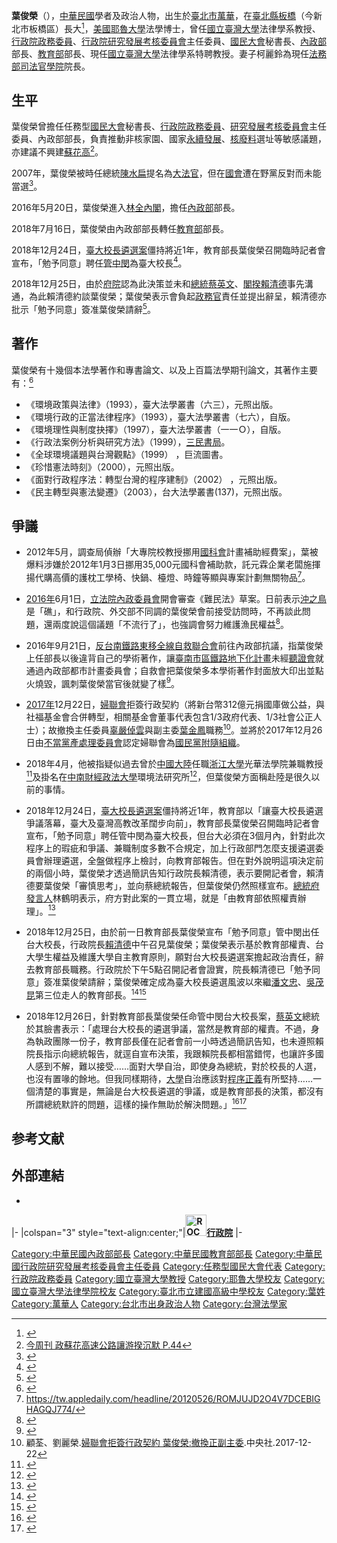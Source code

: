 {{Infobox officeholder
|name = 葉俊榮
|image name = JiunnRong.png
|image width = 200px
|office = {{ROC}}第29任[[中華民國教育部|教育部]]部長
|term_start = 2018年7月16日
|term_end = 2018年12月26日
|premierroc = [[賴清德|賴清德]] 
|predecessor = [[姚立德_(1962年)|姚立德]]（代理）<br /><small>正任：'''[[吳茂昆|吳茂昆]]'''</small>
|successor = 姚立德（代理）<br /><small>正任：'''[[潘文忠|潘文忠]]'''</small>
|office1 = {{ROC}}第31任[[中華民國內政部|內政部]]部長
|term_start1 = 2016年5月20日
|term_end1 = 2018年7月15日
|premierroc1 = [[林全|林全]]<br>賴清德 
|predecessor1 = [[陳威仁|陳威仁]]
|successor1 = [[徐國勇|徐國勇]]
|office2 = {{ROC}}[[國民大會|國民大會]]
|title2=[[國民大會|國民大會代表]]
|term_start2 = 2005年5月30日
|term_end2 = 2005年6月7日
|constituency2 = 全國不分區（[[民主進步黨|民主進步黨]]）
|majority2 = 1,647,791（42.52%）
|1blankname2 = 議長 
|1namedata2 = [[陳金讓|陳金讓]] 
|title3 = [[國民大會#國民大會秘書長|國民大會秘書長]]
|term_start3 = 2005年5月31日
|term_end3 = 2005年6月7日
|predecessor3 = [[錢林慧君|錢林慧君]]
|successor3 = 職位廢除
|1blankname3 = 議長 
|1namedata3 = 陳金讓 
|office4 = [[File:ROC_Research,_Development_and_Evaluation_Commission_Logo.png|25px]] [[行政院研究發展考核委員會|行政院研究發展考核委員會]]主任委員
|term_start4 = 2004年5月20日
|term_end4 = 2006年4月30日 
|premierroc4 = [[游錫堃|游錫堃]]<br>[[謝長廷|謝長廷]]<br>[[蘇貞昌|蘇貞昌]]
|predecessor4 = [[林嘉誠|林嘉誠]]
|successor4 = [[施能傑|施能傑]]
|office5 = [[File:2014ROC_Executive_Yuan_Logo.svg|25px]] [[行政院|行政院]][[政務委員_(中華民國)|政務委員]]
|term_start5 = 2002年5月1日
|term_end5 = 2004年5月19日
|premierroc5 = 游錫堃
| 性別          = 男
| 出生日期      = {{Birth date and age|1958|10|10}}
| 出生地點      = {{ROC}}[[臺北市|臺北市]][[萬華區|萬華區]]
| 逝世日期      = 
| 逝世地點      = 
| 國籍          = {{ROC}}
| party         = {{DPP}}
| 配偶          = 柯麗鈴
| 專業          = 憲法變遷<br>管制理論<br>環境政策與法律
| educate = 
* [[臺北市立建國高級中學|臺北市立建國高級中學]]
* [[國立臺灣大學|國立臺灣大學]]法律學系學士 1981
* 國立臺灣大學法律學研究所碩士 1985
* 美國[[耶魯大學|耶魯大學]]法學碩士 1986
* 美國耶魯大學法學博士 1988
| past    =
* 中國大陸[[浙江大學|浙江大學]]光華法學院[[訪問學者|訪問學者]]
* 中國大陸[[中南財經政法大學|中南財經政法大學]]環境法研究所[[訪問學者|訪問學者]]
* 國立臺灣大學法律學系教授
* 行政院政務委員<span style="color: blue;">(2002年5月1日-2004年5月19日)</span>
* 行政院研究發展考核委員會主任委員<span style="color: blue;">(2004年5月20日-2006年4月30日)</span>
* 任務型國民大會代表<span style="color: blue;">(2005年5月30日-2005年6月7日)</span>
* 國民大會秘書長<span style="color: blue;">(2005年5月31日-2005年6月7日)</span>
* 內政部部長<span style="color: blue;">(2016年5月20日－2018年7月15日)</span>
* 教育部部長<span style="color: blue;">(2018年7月16日－2018年12月26日)</span>
}}

'''葉俊榮'''（{{bd|1958年|10月10日|catIdx=Y葉}}），[[中華民國|中華民國]]學者及政治人物，出生於[[臺北市|臺北市]][[萬華區|萬華]]，在[[新北市|臺北縣]][[板橋區_(台灣)|板橋]]（今新北市板橋區）長大<ref>{{cite web |url=http://www.businesstoday.com.tw/article-content-80417-154906- |title=又雞婆又感性 你不知道的葉俊榮 |author= 陳亭均 |date=2016-05-26 |publisher= 今周刊1014期 |access-date=2017-09-08 }}</ref>，[[美國|美國]][[耶魯大學|耶魯大學]]法學博士，曾任[[國立臺灣大學|國立臺灣大學]]法律學系教授、[[政務委員_(中華民國)|行政院政務委員]]、[[行政院研究發展考核委員會|行政院研究發展考核委員會]]主任委員、[[國民大會|國民大會]]秘書長、[[中華民國內政部|內政部]]部長、[[中華民國教育部|教育部]]部長、現任[[國立臺灣大學|國立臺灣大學]]法律學系特聘教授。妻子柯麗鈴為現任[[法務部司法官學院|法務部司法官學院]]院長。

== 生平 ==
葉俊榮曾擔任任務型[[國民大會|國民大會]]秘書長、[[行政院政務委員|行政院政務委員]]、[[研究發展考核委員會|研究發展考核委員會]]主任委員、內政部部長，負責推動非核家園、國家[[永續發展|永續發展]]、[[核廢料|核廢料]]選址等敏感議題，亦建議不興建[[蘇花高|蘇花高]]<ref>[https://www.businesstoday.com.tw/article/category/80392/post/200407150036/%E8%98%87%E8%8A%B1%E9%AB%98%E9%80%9F%E5%85%AC%E8%B7%AF%E8%AE%93%E6%B8%B8%E6%8F%86%E6%B2%89%E9%BB%98%20P.44 今周刊 政蘇花高速公路讓游揆沉默 P.44]</ref>。

2007年，葉俊榮被時任總統[[陳水扁|陳水扁]]提名為[[大法官|大法官]]，但在[[國會|國會]]遭在野黨反對而未能當選<ref>{{cite news |author= |date=2016-04-29 |title=葉俊榮遭藍封殺 無緣大法官 |url=http://www.appledaily.com.tw/appledaily/article/headline/20160429/37187602/ |newspaper=蘋果日報 |location=臺灣 |access-date=2016-05-19 }}</ref>。

2016年5月20日，葉俊榮進入[[林全內閣|林全內閣]]，擔任[[中華民國內政部|內政部]]部長。

2018年7月16日，葉俊榮由內政部部長轉任[[中華民國教育部|教育部]]部長。

2018年12月24日，[[2018年國立臺灣大學校長遴選事件|臺大校長遴選案]]僵持將近1年，教育部長葉俊榮召開臨時記者會宣布，「勉予同意」聘任[[管中閔|管中閔]]為臺大校長<ref>{{cite news |author=林志成 |date=2018-12-24 |title=教育部要聘管中閔為台大校長 5400字完整理由出爐 |url=https://www.chinatimes.com/realtimenews/20181224003620-260405 |newspaper=中時電子報}}</ref>。

2018年12月25日，由於[[總統府|府]][[行政院|院]]認為此決策並未和[[總統|總統]][[蔡英文|蔡英文]]、[[閣揆|閣揆]][[賴清德|賴清德]]事先溝通，為此賴清德約談葉俊榮；葉俊榮表示會負起[[政務官|政務官]]責任並提出辭呈，賴清德亦批示「勉予同意」簽准葉俊榮請辭<ref>{{Cite news|url=https://tw.news.appledaily.com/headline/daily/20181226/38215661/|title=府院震怒 葉俊榮閃辭 卡管案搞掉3個教育部長|author=|date=2018-12-26|work=|publisher=蘋果日報|accessdate=|archive-date=2018-12-27|archive-url=https://web.archive.org/web/20181227015523/https://tw.news.appledaily.com/headline/daily/20181226/38215661/|dead-url=no}}</ref>。

== 著作 ==
葉俊榮有十幾個本法學著作和專書論文、以及上百篇法學期刊論文，其著作主要有：<ref>{{Cite web|url=http://homepage.ntu.edu.tw/~jryeh/books.html|title=葉俊榮著作目錄|accessdate=2018-07-24|author=|date=|publisher=國立台灣大學}}</ref>

* 《環境政策與法律》（1993），臺大法學叢書（六三），元照出版。
* 《環境行政的正當法律程序》（1993），臺大法學叢書（七六），自版。
* 《環境理性與制度抉擇》（1997），臺大法學叢書（一一Ｏ），自版。
* 《行政法案例分析與研究方法》（1999），[[三民書局|三民書局]]。
* 《全球環境議題與台灣觀點》（1999） ，巨流圖書。
* 《珍惜憲法時刻》（2000），元照出版。
* 《面對行政程序法：轉型台灣的程序建制》（2002） ，元照出版。
* 《民主轉型與憲法變遷》（2003），台大法學叢書(137)，元照出版。

== 爭議 ==
*2012年5月，調查局偵辦「大專院校教授挪用[[科技部|國科會]]計畫補助經費案」，葉被爆料涉嫌於2012年1月3日挪用35,000元國科會補助款，託元霖企業老闆施揮揚代購高價的護枕工學椅、快鍋、檯燈、時鐘等顯與專案計劃無關物品<ref>https://tw.appledaily.com/headline/20120526/ROMJUJD2O4V7DCEBIGHAGQJ774/</ref>。

*[[2016年|2016年]]6月1日，[[立法院內政委員會|立法院內政委員會]]開會審查《難民法》草案。日前表示[[沖之鳥|沖之鳥]]是「礁」，和行政院、外交部不同調的葉俊榮會前接受訪問時，不再談此問題，還兩度說這個議題「不流行了」，也強調會努力維護漁民權益<ref>{{cite news |author=徐珮君 |date=2016-06-01 |title=【有片】避談沖之鳥議題　葉俊榮：這個事情不流行了 |url=http://www.appledaily.com.tw/realtimenews/article/new/20160601/875414/ |newspaper=蘋果日報 |location=臺灣 |access-date=2017-09-08 }}</ref>。

*2016年9月21日，[[反台南鐵路東移全線自救聯合會|反台南鐵路東移全線自救聯合會]]前往內政部抗議，指葉俊榮上任部長以後違背自己的學術著作，讓[[臺南市區鐵路地下化計畫|臺南市區鐵路地下化計畫]]未經[[聽證會|聽證會]]就通過內政部都市計畫委員會；自救會把葉俊榮多本學術著作封面放大印出並點火燒毀，諷刺葉俊榮當官後就變了樣<ref>{{cite news|title=反南鐵東移自救會要聽證 焚書諷刺葉俊榮|url=http://www.civilmedia.tw/archives/54167|publisher=[[公民行動影音紀錄資料庫|公民行動影音紀錄資料庫]]|date=2016-09-21|author=張心華|accessdate=2016-10-02}}</ref>。

*[[2017年|2017年]]12月22日，[[婦聯會|婦聯會]]拒簽行政契約（將新台幣312億元捐國庫做公益，與社福基金會合併轉型，相關基金會董事代表包含1/3政府代表、1/3社會公正人士）；故撤換主任委員[[辜嚴倬雲|辜嚴倬雲]]與副主委[[葉金鳳|葉金鳳]]職務<ref>顧荃、劉麗榮.[http://www.cna.com.tw/news/firstnews/201712225004-1.aspx 婦聯會拒簽行政契約 葉俊榮:撤換正副主委].中央社.2017-12-22</ref>。並將於2017年12月26日由[[不當黨產處理委員會|不當黨產處理委員會]]認定婦聯會為[[國民黨|國民黨]][[附隨組織|附隨組織]]。

*2018年4月，他被指疑似過去曾於[[中國大陸|中國大陸]]任職[[浙江大學|浙江大學]]光華法學院兼職教授<ref>{{cite web |url=https://udn.com/news/story/6656/3077631 |title=截圖當證據？內政部長葉俊榮竟為浙江大學兼職教授 |author=林良齊 |date=2018-04-10 |publisher=聯合報 |access-date=2018-04-11 }}</ref>及掛名在[[中南財經政法大學|中南財經政法大學]]環境法研究所<ref>{{cite web |url=https://udn.com/news/story/6656/3080199 |title=獨／戳破葉俊榮只去浙大謊言！他在大陸這所大學也掛名 |author=王彩鸝 |date=2018-04-11 |publisher=聯合報 |access-date=2018-04-11 }}</ref>，但葉俊榮方面稱赴陸是很久以前的事情。

*2018年12月24日，[[2018年國立臺灣大學校長遴選事件|臺大校長遴選案]]僵持將近1年，教育部以「讓臺大校長遴選爭議落幕，臺大及臺灣高教改革闊步向前」，教育部長葉俊榮召開臨時記者會宣布，「勉予同意」聘任管中閔為臺大校長，但台大必須在3個月內，針對此次程序上的瑕疵和爭議、兼職制度多數不合規定，加上行政部門怎麼支援遴選委員會辦理遴選，全盤做程序上檢討，向教育部報告。但在對外說明這項決定前的兩個小時，葉俊榮才透過簡訊告知行政院長賴清德，表示要開記者會，賴清德要葉俊榮「審慎思考」，並向蔡總統報告，但葉俊榮仍然照樣宣布。[[總統府發言人|總統府發言人]]林鶴明表示，府方對此案的一貫立場，就是「由教育部依照權責辦理」。<ref>{{cite news |author=邱采薇 |date=2018-12-25 |title=葉俊榮「突襲」宣布管任台大校長 政院要究責 |url=https://udn.com/news/story/12704/3556119 |newspaper=聯合新聞網 |accessdate=2018-12-26 |archive-date=2018-12-26 |archive-url=https://web.archive.org/web/20181226232649/https://udn.com/news/story/12704/3556119 |dead-url=no }}</ref>

*2018年12月25日，由於前一日教育部長葉俊榮宣布「勉予同意」管中閔出任台大校長，行政院長[[賴清德|賴清德]]中午召見葉俊榮；葉俊榮表示基於教育部權責、台大學生權益及維護大學自主教育原則，願對台大校長遴選案擔起政治責任，辭去教育部長職務。行政院於下午5點召開記者會證實，院長賴清德已「勉予同意」簽准葉俊榮請辭；葉俊榮確定成為臺大校長遴選風波以來繼[[潘文忠|潘文忠]]、[[吳茂昆|吳茂昆]]第三位走人的教育部長。<ref>{{cite news |author=林志成 |date=2018-12-25 |title=葉俊榮在臉書證實辭職 擔起所有政治責任 |url=https://www.chinatimes.com/realtimenews/20181225003422-260405 |newspaper=中時電子報 |accessdate=2018-12-25 |archive-date=2018-12-26 |archive-url=https://web.archive.org/web/20181226035404/https://www.chinatimes.com/realtimenews/20181225003422-260405 |dead-url=no }}</ref><ref>{{cite news |author=戴安瑋、尉遲佩玉 |date=2018-12-25 |title=真的下台了！行政院證實：賴揆勉予同意葉俊榮請辭 |url=https://www.chinatimes.com/realtimenews/20181225003506-260405 |newspaper=中時電子報 |accessdate=2018-12-25 |archive-date=2018-12-26 |archive-url=https://web.archive.org/web/20181226035347/https://www.chinatimes.com/realtimenews/20181225003506-260405 |dead-url=no }}</ref> 

*2018年12月26日，針對教育部長葉俊榮任命管中閔台大校長案，[[蔡英文|蔡英文]]總統於其臉書表示：「處理台大校長的遴選爭議，當然是教育部的權責。不過，身為執政團隊一份子，教育部長僅在記者會前一小時透過簡訊告知，也未遵照賴院長指示向總統報告，就逕自宣布決策，我跟賴院長都相當錯愕，也讓許多國人感到不解，難以接受……面對大學自治，即使身為總統，對於校長的人選，也沒有置喙的餘地。但我同樣期待，[[大學|大學]]自治應該對[[程序正義|程序正義]]有所堅持……一個清楚的事實是，無論是台大校長遴選的爭議，或是教育部長的決策，都沒有所謂總統默許的問題，這樣的操作無助於解決問題。」<ref>{{cite news |author=蔡英文 |date=2018-12-26 |title=蔡英文臉書 |url=https://www.facebook.com/tsaiingwen/ |newspaper=臉書 |accessdate=2018-12-26 |archive-date=2018-12-26 |archive-url=https://web.archive.org/web/20181226051915/https://www.facebook.com/tsaiingwen |dead-url=no }}</ref><ref>{{cite news |author=曾薏蘋 |date=2018-12-26 |title=任命管中閔台大校長案 蔡英文首度發言：沒有所謂總統默許 |url=https://www.chinatimes.com/realtimenews/20181226004340-260407 |newspaper=中時電子報 |accessdate=2018-12-26 |archive-date=2018-12-26 |archive-url=https://web.archive.org/web/20181226170846/https://www.chinatimes.com/realtimenews/20181226004340-260407 |dead-url=no }}</ref>

== 参考文献 ==
{{Reflist}}

== 外部連結 ==
* {{facebook|jiunnrong.yeh}}

{{start box}}
{{s-gov|roc}}
|-
|colspan="3" style="text-align:center;"|'''[[File:ROC_Executive_Yuan_Logo.svg|34px]][[行政院|行政院]]'''
|-
{{s-before|[[林嘉誠|林嘉誠]]}}
{{s-title|[[行政院研究發展考核委員會|行政院研究發展考核委員會]]主任委員<br><small>第十二任<br>2004年5月20日－2006年4月30日}}
{{s-after|[[施能傑|施能傑]]<br>（代理，後真除）}}
{{s-before|[[陳威仁|陳威仁]]}}
{{s-title|[[中華民國內政部|內政部部長]]<br><small>第三十一任<br>2016年5月20日－2018年7月16日}}
{{s-after|[[徐國勇|徐國勇]]}}
{{s-before|[[姚立德_(1962年)|姚立德]]（代理）<br><small>正任：'''[[吳茂昆|吳茂昆]]'''</small>}}
{{s-title|[[中華民國教育部|教育部部長]]<br><small>第二十九任<br>2018年7月16日－2018年12月26日}}
{{s-after|[[姚立德_(1962年)|姚立德]]（代理）<br><small>正任：'''[[潘文忠|潘文忠]]'''</small>}}
{{end box}}
{{林全內閣}}
{{賴清德內閣}}
{{中華民國內政部部長}}
{{中華民國教育部部長}}
{{任務型國民大會代表}}
{{Authority control}}

{{DEFAULTSORT: Yeh, Jiunn-rong}}
[[Category:中華民國內政部部長|Category:中華民國內政部部長]]
[[Category:中華民國教育部部長|Category:中華民國教育部部長]]
[[Category:中華民國行政院研究發展考核委員會主任委員|Category:中華民國行政院研究發展考核委員會主任委員]]
[[Category:任務型國民大會代表|Category:任務型國民大會代表]]
[[Category:行政院政務委員|Category:行政院政務委員]]
[[Category:國立臺灣大學教授|Category:國立臺灣大學教授]]
[[Category:耶魯大學校友|Category:耶魯大學校友]]
[[Category:國立臺灣大學法律學院校友|Category:國立臺灣大學法律學院校友]]
[[Category:臺北市立建國高級中學校友|Category:臺北市立建國高級中學校友]]
[[Category:葉姓|Category:葉姓]]
[[Category:萬華人|Category:萬華人]]
[[Category:台北市出身政治人物|Category:台北市出身政治人物]]
[[Category:台灣法學家|Category:台灣法學家]]